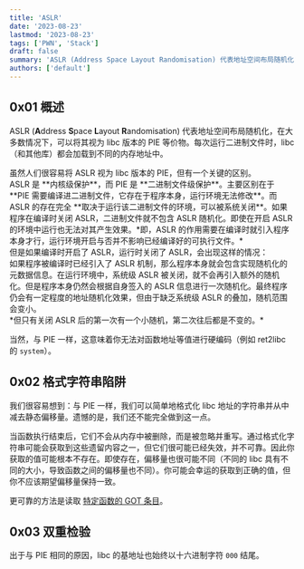 ```yaml
---
title: 'ASLR'
date: '2023-08-23'
lastmod: '2023-08-23'
tags: ['PWN', 'Stack']
draft: false
summary: 'ASLR (Address Space Layout Randomisation) 代表地址空间布局随机化，在大多数情况下，可以将其视为 libc 版本的 PIE 等价物。每次运行二进制文件时，libc（和其他库）都会加载到不同的内存地址中。'
authors: ['default']
---
```


## 0x01 概述

ASLR (**A**ddress **S**pace **L**ayout **R**andomisation) 代表地址空间布局随机化，在大多数情况下，可以将其视为 libc 版本的 PIE 等价物。每次运行二进制文件时，libc（和其他库）都会加载到不同的内存地址中。

<Warning>
  虽然人们很容易将 ASLR 视为 libc 版本的 PIE，但有一个关键的区别。<br style={{ marginBottom: '0.5em' }} />ASLR 是 **内核级保护**，而 PIE 是 **二进制文件级保护**。主要区别在于 **PIE 需要编译进二进制文件，它存在于程序本身，运行环境无法修改**。而 ASLR 的存在完全 **取决于运行该二进制文件的环境，可以被系统关闭**。如果程序在编译时关闭 ASLR，二进制文件就不包含 ASLR 随机化。即使在开启 ASLR 的环境中运行也无法对其产生效果。*即，ASLR 的作用需要在编译时就引入程序本身才行，运行环境开启与否并不影响已经编译好的可执行文件。*<br style={{ marginBottom: '0.5em' }} />但是如果编译时开启了 ASLR，运行时关闭了 ASLR，会出现这样的情况：<br />如果程序被编译时已经引入了 ASLR 机制，那么程序本身就会包含实现随机化的元数据信息。在运行环境中，系统级 ASLR 被关闭，就不会再引入额外的随机化。但是程序本身仍然会根据自身签入的 ASLR 信息进行一次随机化。最终程序仍会有一定程度的地址随机化效果，但由于缺乏系统级 ASLR 的叠加，随机范围会变小。<br style={{ marginBottom: '0.5em' }} />*但只有关闭 ASLR 后的第一次有一个小随机，第二次往后都是不变的。*
</Warning>

当然，与 PIE 一样，这意味着你无法对函数地址等值进行硬编码（例如 ret2libc 的 `system`）。

## 0x02 格式字符串陷阱

我们很容易想到：与 PIE 一样，我们可以简单地格式化 libc 地址的字符串并从中减去静态偏移量。遗憾的是，我们还不能完全做到这一点。

当函数执行结束后，它们不会从内存中被删除，而是被忽略并重写。通过格式化字符串可能会获取到这些遗留内容之一，但它们很可能已经失效，并不可靠。因此你获取的值可能根本不存在。即使存在，偏移量也很可能不同（不同的 libc 具有不同的大小，导致函数之间的偏移量也不同）。你可能会幸运的获取到正确的值，但你不应该期望偏移量保持一致。

更可靠的方法是读取 [特定函数的 GOT 条目](https://www.cubeyond.net/blog/pwn-notes/stack/aslr/plt-and-got#1x02-s-%E6%A0%BC%E5%BC%8F%E5%8C%96%E5%AD%97%E7%AC%A6%E4%B8%B2)。

## 0x03 双重检验

出于与 PIE 相同的原因，libc 的基地址也始终以十六进制字符 `000` 结尾。

